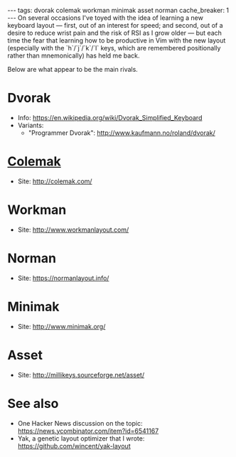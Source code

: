 ---
tags: dvorak colemak workman minimak asset norman
cache_breaker: 1
---
On several occasions I've toyed with the idea of learning a new keyboard layout — first, out of an interest for speed; and second, out of a desire to reduce wrist pain and the risk of RSI as I grow older — but each time the fear that learning how to be productive in Vim with the new layout (especially with the `h`/`j`/`k`/`l` keys, which are remembered positionally rather than mnemonically) has held me back.

Below are what appear to be the main rivals.

= Dvorak =

* Info: https://en.wikipedia.org/wiki/Dvorak_Simplified_Keyboard
* Variants:
** "Programmer Dvorak": http://www.kaufmann.no/roland/dvorak/

= [[Colemak]] =

* Site: http://colemak.com/

= Workman =

* Site: http://www.workmanlayout.com/

= Norman =

* Site: https://normanlayout.info/

= Minimak =

* Site: http://www.minimak.org/

= Asset =

* Site: http://millikeys.sourceforge.net/asset/

= See also =

* One Hacker News discussion on the topic: https://news.ycombinator.com/item?id=6541167
* Yak, a genetic layout optimizer that I wrote: https://github.com/wincent/yak-layout
